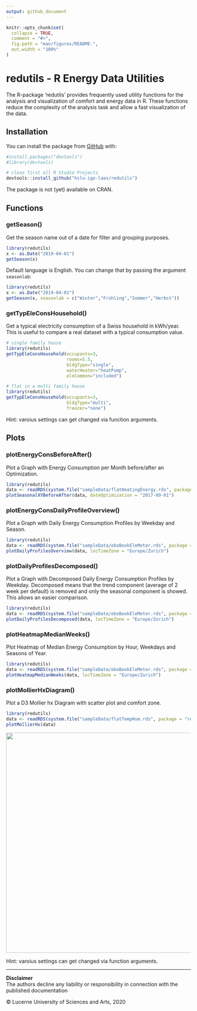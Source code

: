 ```yaml
---
output: github_document
---
```


<!-- README.md is generated from README.Rmd. Please edit that file -->

```r
knitr::opts_chunk$set(
  collapse = TRUE,
  comment = "#>",
  fig.path = "man/figures/README-",
  out.width = "100%"
)
```

# redutils - R Energy Data Utilities

<!-- badges: start -->
<!-- badges: end -->

The R-package 'redutils' provides frequently used utility functions for the analysis and visualization of comfort and energy data in R.
These functions reduce the complexity of the analysis task and allow a fast visualization of the data.

## Installation

You can install the package from [GitHub](https://github.com/) with:

``` r
#install.packages("devtools")
#library(devtools)

# close first all R Studio Projects
devtools::install_github("hslu-ige-laes/redutils")
```
The package is not (yet) available on CRAN.

## Functions
### getSeason()
Get the season name out of a date for filter and grouping purposes.

```r
library(redutils)
x <- as.Date("2019-04-01")
getSeason(x)
```

Default language is English. You can change that by passing the argument `seasonlab`:

```r
library(redutils)
x <- as.Date("2019-04-01")
getSeason(x, seasonlab = c("Winter","Frühling","Sommer","Herbst"))
```

### getTypEleConsHousehold()
Get a typical electricity consumption of a Swiss household in kWh/year. This is useful to compare a real dataset with a typical consumption value.

```r
# single family house
library(redutils)
getTypEleConsHousehold(occupants=3,
                       rooms=5.5,
                       bldgType="single",
                       waterHeater="heatPump",
                       eleCommon="included")
```

```r
# flat in a multi family house
library(redutils)
getTypEleConsHousehold(occupants=3,
                       bldgType="multi",
                       freezer="none")
```

Hint: varoius settings can get changed via function arguments.

## Plots
### plotEnergyConsBeforeAfter()
Plot a Graph with Energy Consumption per Month before/after an Optimization.

```r
library(redutils)
data <- readRDS(system.file("sampleData/flatHeatingEnergy.rds", package = "redutils"))
plotSeasonalXYBeforeAfter(data, dateOptimization = "2017-09-01")
```

### plotEnergyConsDailyProfileOverview()
Plot a Graph with Daily Energy Consumption Profiles by Weekday and Season.

```r
library(redutils)
data <- readRDS(system.file("sampleData/eboBookEleMeter.rds", package = "redutils"))
plotDailyProfilesOverview(data, locTimeZone = "Europe/Zurich")
```

### plotDailyProfilesDecomposed()
Plot a Graph with Decomposed Daily Energy Consumption Profiles by Weekday. Decomposed means that the trend component (average of 2 week per default) is removed and only the seasonal component is showed. This allows an easier comparison.

```r
library(redutils)
data <- readRDS(system.file("sampleData/eboBookEleMeter.rds", package = "redutils"))
plotDailyProfilesDecomposed(data, locTimeZone = "Europe/Zurich")
```

### plotHeatmapMedianWeeks()
Plot Heatmap of Median Energy Consumption by Hour, Weekdays and Seasons of Year.

```r
library(redutils)
data <- readRDS(system.file("sampleData/eboBookEleMeter.rds", package = "redutils"))
plotHeatmapMedianWeeks(data, locTimeZone = "Europe/Zurich")
```

### plotMollierHxDiagram()
Plot a D3 Mollier hx Diagram with scatter plot and comfort zone.

```r
library(redutils)
data <- readRDS(system.file("sampleData/flatTempHum.rds", package = "redutils"))
plotMollierHx(data)
```
<img src="inst/mollierHxDiagram/example.png" class="illustration" width=600/>

Hint: varoius settings can get changed via function arguments.

<hr>

**Disclaimer**<br>
The authors decline any liability or responsibility in connection with the published documentation

&copy; Lucerne University of Sciences and Arts, 2020
